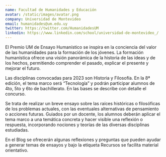 ```yaml
---
name: Facultad de Humanidades y Educación
avatar: /static/images/avatar.png
company: Universidad de Montevideo
email: humanidades@um.edu.uy
twitter: https://twitter.com/HumanidadesUM
linkedin: https://www.linkedin.com/school/universidad-de-montevideo_/
---
```


El Premio UM de Ensayo Humanístico se inspira en la conciencia del valor de las humanidades para la formación de los jóvenes. La formación humanística ofrece una visión panorámica de la historia de las ideas y de los hechos, permitiendo comprender el pasado, explicar el presente y mejorar el futuro.

Las disciplinas convocadas para 2023 son Historia y Filosofía. En la 8ª edición, el tema marco será “Tecnología” y podrán participar alumnos de 4to, 5to y 6to de bachillerato. En las bases se describe con detalle el concurso.

Se trata de realizar un breve ensayo sobre las raíces históricas o filosóficas de los problemas actuales, con las eventuales alternativas de pensamiento o acciones futuras. Guiados por un docente, los alumnos deberán aplicar el tema marco a una temática concreta y hacer visible una reflexión o respuesta, incorporando nociones y teorías de las diversas disciplinas estudiadas.

En el Blog se ofrecerán algunas reflexiones y preguntas que pueden ayudar a generar temas de ensayos y bajo la etiqueta Recursos se facilita material orientativo.